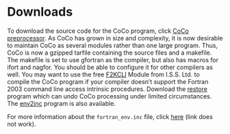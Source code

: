 # Downloads

To download the source code for the CoCo program, click
[CoCo preprocessor](http://www.daniellnagle.com/pub/coco.tar.gz).
As CoCo has grown in size and complexity, it is now desirable to
maintain CoCo as several modules rather than one large program. Thus,
CoCo is now a gzipped tarfile containing the source files and a
makefile. The makefile is set to use gfortran as the compiler, but
also has macros for ifort and nagfor. You should be able to configure
it for other compilers as well. You may want to use the free
[F2KCLI](http://www.winteracter.com/f2kcli)
Module from I.S.S. Ltd. to compile the CoCo program if your compiler
doesn't support the Fortran 2003 command line access intrinsic
procedures. Download the
[restore](http://www.daniellnagle.com/pub/restore.f90)
program which can undo CoCo processing under limited circumstances. The
[env2inc](http://www.daniellnagle.com/pub/env2inc.f90)
program is also available.

For more information about the
`fortran_env.inc` file, click
[here](http://www.daniellnagle.com/env2inc.html)
(link does not work).